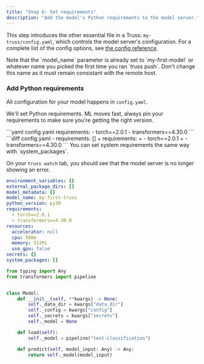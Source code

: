 ```yaml
---
title: "Step 6: Set requirements"
description: "Add the model's Python requirements to the model server."
---
```


This step introduces the other essential file in a Truss: `my-truss/config.yaml`, which controls the model server's configuration. For a complete list of the config options, see [the config reference](/reference/config).

<Warning>
Note that the `model_name` parameter is already set to `my-first-model` or whatever name you picked the first time you ran `truss push`. Don't change this name as it must remain consistant with the remote host.
</Warning>

### Add Python requirements

All configuration for your model happens in `config.yaml`.

We'll set Python requirements. ML moves fast, always pin your requirements to make sure you're getting the right version.

<Tabs>
<Tab title="Code">
```yaml config.yaml
requirements:
  - torch==2.0.1
  - transformers==4.30.0
```
</Tab>
<Tab title="Diff">
```diff config.yaml
- requirements: []
+ requirements:
+   - torch==2.0.1
+   - transformers==4.30.0
```
</Tab>
</Tabs>

<Info>
You can set system requirements the same way with `system_packages`.
</Info>

On your `truss watch` tab, you should see that the model server is no longer showing an error.

<RequestExample>

```yaml config.yaml  ●
environment_variables: {}
external_package_dirs: []
model_metadata: {}
model_name: my-first-truss
python_version: py39
requirements:
  - torch==2.0.1
  - transformers==4.30.0
resources:
  accelerator: null
  cpu: 500m
  memory: 512Mi
  use_gpu: false
secrets: {}
system_packages: []
```

```python model/model.py
from typing import Any
from transformers import pipeline


class Model:
    def __init__(self, **kwargs) -> None:
        self._data_dir = kwargs["data_dir"]
        self._config = kwargs["config"]
        self._secrets = kwargs["secrets"]
        self._model = None

    def load(self):
        self._model = pipeline("text-classification")

    def predict(self, model_input: Any) -> Any:
        return self._model(model_input)
```

</RequestExample>

